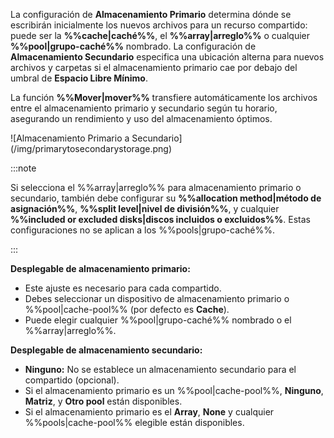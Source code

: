 La configuración de **Almacenamiento Primario** determina dónde se escribirán inicialmente los nuevos archivos para un recurso compartido: puede ser la **%%cache|caché%%**, el **%%array|arreglo%%** o cualquier **%%pool|grupo-caché%%** nombrado. La configuración de **Almacenamiento Secundario** especifica una ubicación alterna para nuevos archivos y carpetas si el almacenamiento primario cae por debajo del umbral de **Espacio Libre Mínimo**.

La función **%%Mover|mover%%** transfiere automáticamente los archivos entre el almacenamiento primario y secundario según tu horario, asegurando un rendimiento y uso del almacenamiento óptimos.

<div style={{ margin: 'auto', maxWidth: '312px', display: 'flex', flexDirection: 'column', alignItems: 'center' }}>
  ![Almacenamiento Primario a Secundario](/img/primarytosecondarystorage.png)
</div>

:::note

Si selecciona el %%array|arreglo%% para almacenamiento primario o secundario, también debe configurar su **%%allocation method|método de asignación%%**, **%%split level|nivel de división%%**, y cualquier **%%included or excluded disks|discos incluidos o excluidos%%**. Estas configuraciones no se aplican a los %%pools|grupo-caché%%.

:::

**Desplegable de almacenamiento primario:**

- Este ajuste es necesario para cada compartido.
- Debes seleccionar un dispositivo de almacenamiento primario o %%pool|cache-pool%% (por defecto es **Cache**).
- Puede elegir cualquier %%pool|grupo-caché%% nombrado o el %%array|arreglo%%.

**Desplegable de almacenamiento secundario:**

- **Ninguno:** No se establece un almacenamiento secundario para el compartido (opcional).
- Si el almacenamiento primario es un %%pool|cache-pool%%, **Ninguno**, **Matriz**, y **Otro pool** están disponibles.
- Si el almacenamiento primario es el **Array**, **None** y cualquier %%pools|cache-pool%% elegible están disponibles.
